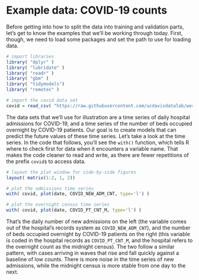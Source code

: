 # Example data: COVID-19 counts
Before getting into how to split the data into training and validation parts, let's get to know the examples that we'll be working through today. First, though, we need to load some packages and set the path to use for loading data.

```r
# import libraries
library( "dplyr" )
library( "lubridate" )
library( "readr" )
library( "gbm" )
library( "tidymodels")
library( "remotes" )

# import the covid data set
covid = read_csv( "https://raw.githubusercontent.com/ucdavisdatalab/workshop-model-validation/master/data/covid.csv" )
```

The data sets that we'll use for illustration are a time series of daily hospital  admissions for COVID-19, and a time series of the number of beds occupied overnight by COVID-19 patients. Our goal is to create models that can predict the future values of these time series. Let's take a look at the time series. In the code that follows, you'll see the `with()` function, which tells R where to check first for data when it encounters a variable name. That makes the code cleaner to read and write, as there are fewer repetitions of the prefix `covid$` to access data.

```r
# layout the plot window for side-by-side figures
layout( matrix(1:2, 1, 2))

# plot the admissions time series
with( covid, plot(date, COVID_NEW_ADM_CNT, type='l') )

# plot the overnight census time series
with( covid, plot(date, COVID_PT_CNT_M, type='l') )
```

That's the daily number of new admissions on the left (the variable comes out of the hospital's records system as `COVID_NEW_ADM_CNT`), and the number of beds occupied overnight by COVID-19 patients on the right (this variable is coded in the hospital records as `COVID_PT_CNT_M`, and the hospital refers to the overnight count as the midnight census). The two follow a similar pattern, with cases arriving in waves that rise and fall quickly against a baseline of low counts. There is more noise in the time series of new admissions, while the midnight census is more stable from one day to the next.
